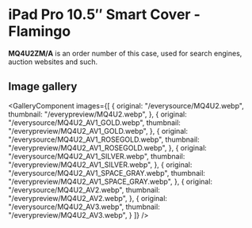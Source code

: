 
# iPad Pro 10.5″ Smart Cover - Flamingo

<Callout type='info' emoji='👉🏻'>**MQ4U2ZM/A** is an order number of this case, used for search engines, auction websites and such.</Callout>

## Image gallery

<GalleryComponent
    images={[
      {
        original: "/everysource/MQ4U2.webp",
        thumbnail: "/everypreview/MQ4U2.webp",
      },
      {
        original: "/everysource/MQ4U2_AV1_GOLD.webp",
        thumbnail: "/everypreview/MQ4U2_AV1_GOLD.webp",
      },
      {
        original: "/everysource/MQ4U2_AV1_ROSEGOLD.webp",
        thumbnail: "/everypreview/MQ4U2_AV1_ROSEGOLD.webp",
      },
      {
        original: "/everysource/MQ4U2_AV1_SILVER.webp",
        thumbnail: "/everypreview/MQ4U2_AV1_SILVER.webp",
      },
      {
        original: "/everysource/MQ4U2_AV1_SPACE_GRAY.webp",
        thumbnail: "/everypreview/MQ4U2_AV1_SPACE_GRAY.webp",
      },
      {
        original: "/everysource/MQ4U2_AV2.webp",
        thumbnail: "/everypreview/MQ4U2_AV2.webp",
      },
      {
        original: "/everysource/MQ4U2_AV3.webp",
        thumbnail: "/everypreview/MQ4U2_AV3.webp",
      }
    ]}
  />
